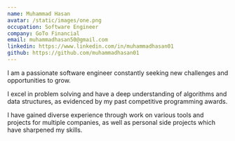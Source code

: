 ```yaml
---
name: Muhammad Hasan
avatar: /static/images/one.png
occupation: Software Engineer
company: GoTo Financial
email: muhammadhasan50@gmail.com
linkedin: https://www.linkedin.com/in/muhammadhasan01
github: https://github.com/muhammadhasan01
---
```


I am a passionate software engineer constantly seeking new challenges and opportunities to grow.

I excel in problem solving and have a deep understanding of algorithms and data structures, as evidenced by my past competitive programming awards.

I have gained diverse experience through work on various tools and projects for multiple companies, as well as personal side projects which have sharpened my skills.
